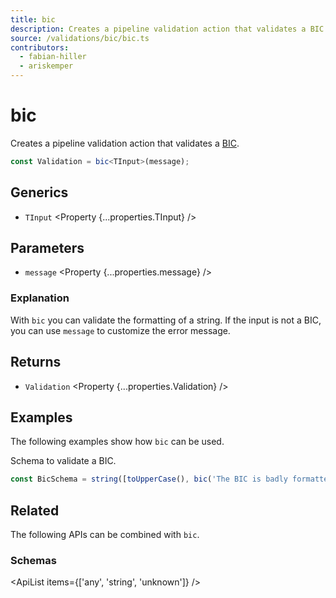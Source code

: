 ```yaml
---
title: bic
description: Creates a pipeline validation action that validates a BIC.
source: /validations/bic/bic.ts
contributors:
  - fabian-hiller
  - ariskemper
---
```



# bic

Creates a pipeline validation action that validates a [BIC](https://en.wikipedia.org/wiki/ISO_9362).

```ts
const Validation = bic<TInput>(message);
```

## Generics

- `TInput` <Property {...properties.TInput} />

## Parameters

- `message` <Property {...properties.message} />

### Explanation

With `bic` you can validate the formatting of a string. If the input is not a BIC, you can use `message` to customize the error message.

## Returns

- `Validation` <Property {...properties.Validation} />

## Examples

The following examples show how `bic` can be used.

Schema to validate a BIC.

```ts
const BicSchema = string([toUpperCase(), bic('The BIC is badly formatted.')]);
```

## Related

The following APIs can be combined with `bic`.

### Schemas

<ApiList items={['any', 'string', 'unknown']} />
